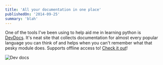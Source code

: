```yaml
---
title: 'All your documentation in one place'
publishedOn: '2014-09-25'
summary: 'blah'
---
```


One of the tools I've been using to help aid me in learning python is [DevDocs](http://devdocs.io/). It's neat site that collects documentation for almost every popular language you can think of and helps when you can't remember what that pesky module does. Supports offline access to! [Check it out](http://devdocs.io/)!

![Dev docs](/static/images/all-your-documentation-in-one-place/1.jpg)